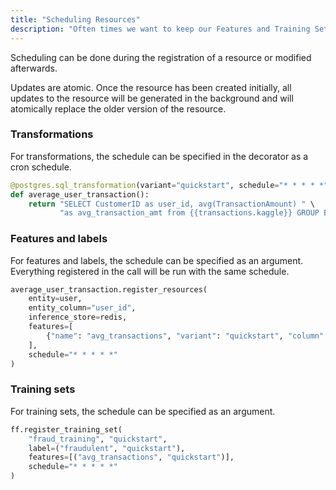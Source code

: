 ```yaml
---
title: "Scheduling Resources"
description: "Often times we want to keep our Features and Training Sets up to date with the latest data. Featureform offers the ability to schedule and run updates for Transformations, Features, Labels, and Training Sets."
---
```


Scheduling can be done during the registration of a resource or modified afterwards.

Updates are atomic. Once the resource has been created initially, all updates to the resource will be generated in the background and will atomically replace the older version of the resource.

### Transformations

For transformations, the schedule can be specified in the decorator as a cron schedule.

```python
@postgres.sql_transformation(variant="quickstart", schedule="* * * * *")
def average_user_transaction():
    return "SELECT CustomerID as user_id, avg(TransactionAmount) " \
           "as avg_transaction_amt from {{transactions.kaggle}} GROUP BY user_id"
```

### Features and labels

For features and labels, the schedule can be specified as an argument. Everything registered in the call will be run with the same schedule.

```python
average_user_transaction.register_resources(
    entity=user,
    entity_column="user_id",
    inference_store=redis,
    features=[
        {"name": "avg_transactions", "variant": "quickstart", "column": "avg_transaction_amt", "type": "float32"},
    ],
    schedule="* * * * *"
)
```

### Training sets

For training sets, the schedule can be specified as an argument.

```python
ff.register_training_set(
    "fraud_training", "quickstart",
    label=("fraudulent", "quickstart"),
    features=[("avg_transactions", "quickstart")],
    schedule="* * * * *"
)
```